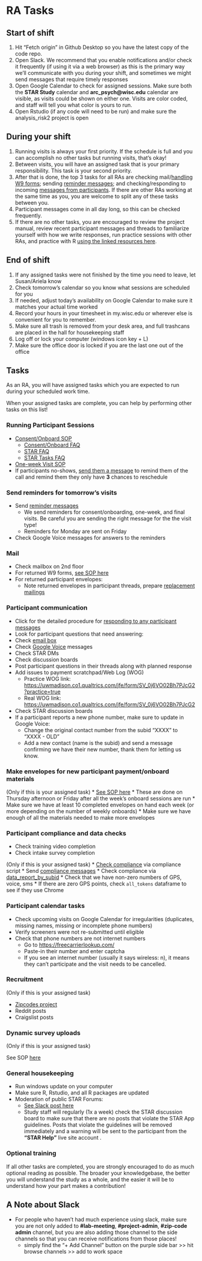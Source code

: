 # RA Tasks {#sec-ra_tasks}


## Start of shift
1. Hit "Fetch origin" in Github Desktop so you have the latest copy of the code repo.
2. Open Slack. We recommend that you enable notifications and/or check it frequently (if using it via a web browser) as this is the primary way we'll communicate with you during your shift, and sometimes we might send messages that require timely responses
3. Open Google Calendar to check for assigned sessions. Make sure both the **STAR Study** calendar and **arc_psych\@wisc.edu** calendar are visible, as visits could be shown on either one. Visits are color coded, and staff will tell you what color is yours to run.
4. Open Rstudio (if any code will need to be run) and make sure the analysis_risk2 project is open

## During your shift
1. Running visits is always your first priority. If the schedule is full and you can accomplish no other tasks but running visits, that's okay!
2. Between visits, you will have an assigned task that is your primary responsibility. This task is your second priority.
3. After that is done, the top 3 tasks for all RAs are checking mail/[handling W9 forms](payment_w9_entry.qmd); sending [reminder messages](reminder_messages.qmd); and checking/responding to incoming [messages from participants](check_participant_messages.qmd). If there are other RAs working at the same time as you, you are welcome to split any of these tasks between you. 
3. Participant messages come in all day long, so this can be checked frequently.
4. If there are no other tasks, you are encouraged to review the project manual, review recent participant messages and threads to familiarize yourself with how we write responses, run practice sessions with other RAs, and practice with R [using the linked resources here](r_tips.qmd).


## End of shift
1. If any assigned tasks were not finished by the time you need to leave, let Susan/Ariela know
2. Check tomorrow's calendar so you know what sessions are scheduled for you
3. If needed, adjust today's availability on Google Calendar to make sure it matches your actual time worked
4. Record your hours in your timesheet in my.wisc.edu or wherever else is convenient for you to remember.
5. Make sure all trash is removed from your desk area, and full trashcans are placed in the hall for housekeeping staff
6. Log off or lock your computer (windows icon key + L) 
7. Make sure the office door is locked if you are the last one out of the office

## Tasks

As an RA, you will have assigned tasks which you are expected to run during your scheduled work time. 

When your assigned tasks are complete, you can help by performing other tasks on this list!

### Running Participant Sessions
* [Consent/Onboard SOP](consent_onboarding_script.qmd){target="_blank"}
  * [Consent/Onboard FAQ](faq_consent_onboarding.qmd){target="_blank"}
  * [STAR FAQ](faq_arc_star_website.qmd){target="_blank"}
  * [STAR Tasks FAQ](faq_tasks.qmd){target="_blank"}
* [One-week Visit SOP](one_week_check_in.qmd){target="_blank"}
* If participants no-shows, [send them a message](no_show_texts.qmd){target="_blank"} to remind them of the call and remind them they only have **3** chances to reschedule 


### Send reminders for tomorrow's visits
* Send [reminder messages](reminder_messages.qmd){target="_blank"} 
  * We send reminders for consent/onboarding, one-week, and final visits. Be careful you are sending the right message for the the visit type!
  * Reminders for Monday are sent on Friday
* Check Google Voice messages for answers to the reminders


### Mail
* Check mailbox on 2nd floor 
* For returned W9 forms, [see SOP here](payment_w9_entry.qmd){target="_blank"}
* For returned participant envelopes: 
  * Note returned envelopes in participant threads, prepare [replacement mailings](focus_blue_mailer_setup.qmd#sec-lost-card){target="_blank"}


### Participant communication
* Click for the detailed procedure for [responding to any participant messages](check_participant_messages.qmd){target="_blank"}
* Look for participant questions that need answering:
 * Check [email box](study_email.qmd){target="_blank"}
 * Check [Google Voice](google_voice.qmd){target="_blank"} messages
 * Check STAR DMs
 * Check discussion boards
* Post participant questions in their threads along with planned response
* Add issues to payment scratchpad/Web Log (WOG)
  * Practice WOG link: <https://uwmadison.co1.qualtrics.com/jfe/form/SV_0j6VO02Bh7PJcG2?practice=true>{target="_blank"} 
  * Real WOG link: <https://uwmadison.co1.qualtrics.com/jfe/form/SV_0j6VO02Bh7PJcG2>{target="_blank"}
 * Check STAR discussion boards
* If a participant reports a new phone number, make sure to update in Google Voice:
  * Change the original contact number from the subid "XXXX" to "XXXX - OLD" 
  * Add a new contact (name is the subid) and send a message confirming we have their new number, thank them for letting us know.

### Make envelopes for new participant payment/onboard materials
(Only if this is your assigned task)
* [See SOP here](focus_blue_mailer_setup.qmd){target="_blank"}
* These are done on Thursday afternoon or Friday after all the week's onboard sessions are run
* Make sure we have at least 10 completed envelopes on hand each week (or more depending on the number of weekly onboards)
* Make sure we have enough of all the materials needed to make more envelopes


### Participant compliance and data checks
* Check training video completion
* Check intake survey completion

(Only if this is your assigned task)
* [Check compliance](compliance_check.qmd){target="_blank"} via compliance script
  * Send [compliance messages](compliance_messages.qmd){target="_blank"}
* Check compliance via [data_report_by_subid](check_data_by_subid.qmd){target="_blank"}
  * Check that we have non-zero numbers of GPS, voice, sms
  * If there are zero GPS points, check `all_tokens` dataframe to see if they use Chrome


### Participant calendar tasks
* Check upcoming visits on Google Calendar for irregularities (duplicates, missing names, missing or incomplete phone numbers)
* Verify screeners were not re-submitted until eligible
* Check that phone numbers are not internet numbers
  + Go to [https://freecarrierlookup.com/](https://freecarrierlookup.com/){target="_blank"}
  + Paste-in their number and enter captcha  
  + If you see an internet number (usually it says wireless: n), it means they can't participate and the visit needs to be cancelled.
  
### Recruitment
(Only if this is your assigned task)

* [Zipcodes project](https://uw-arc.slack.com/archives/C03U025043G/p1663774396574259){target="_blank"}
* Reddit posts
* Craigslist posts

### Dynamic survey uploads
(Only if this is your assigned task)

See SOP [here](dynamic_survey_uploads.qmd)

### General housekeeping
* Run windows update on your computer
* Make sure R, Rstudio, and all R packages are updated
* Moderation of public STAR Forums:
  * [See Slack post here](https://uw-arc.slack.com/archives/CKU3M2KNG/p1601925847073000?thread_ts=1601670391.057000&cid=CKU3M2KNG){target="_blank"}
  * Study staff will regularly (1x a week) check the STAR discussion board to make sure that there are no posts that violate the STAR App guidelines. Posts that violate the guidelines will be removed immediately and a warning will be sent to the participant from the **"STAR Help"** live site account .

### Optional training
If all other tasks are completed, you are strongly encouraged to do as much optional reading as possible. The broader your knowledgebase, the better you will understand the study as a whole, and the easier it will be to understand how your part makes a contribution!


## A Note about Slack
* For people who haven't had much experience using slack, make sure you are not only added to **#lab-meeting**, **#project-admin**, **#zip-code admin** channel, but you are also adding those channel to the side channels so that you can receive notifications from those places! 
  * simply find the "+ Add Channel" button on the purple side bar >> hit browse channels >> add to work space  



